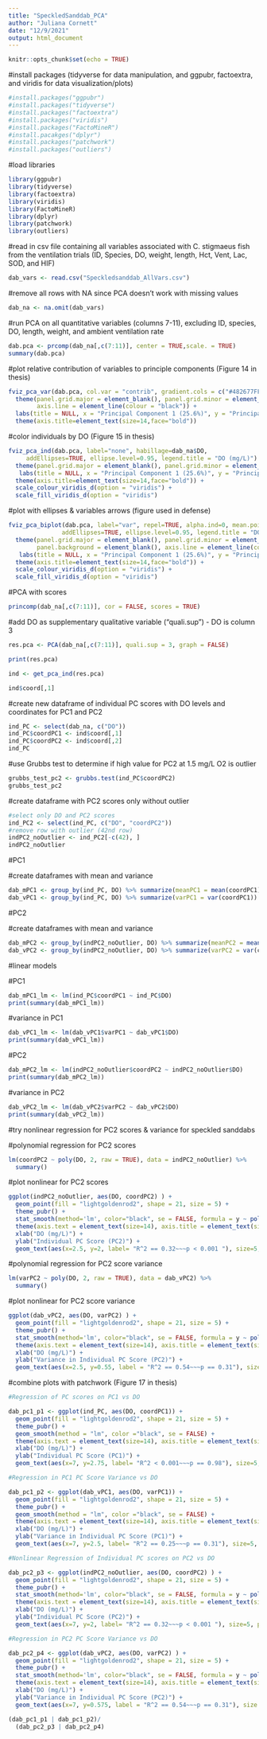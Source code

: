 ```yaml
---
title: "SpeckledSanddab_PCA"
author: "Juliana Cornett"
date: "12/9/2021"
output: html_document
---
```


```r
knitr::opts_chunk$set(echo = TRUE)
```

#install packages (tidyverse for data manipulation, and ggpubr, factoextra, and viridis for data visualization/plots)

```r
#install.packages("ggpubr")
#install.packages("tidyverse")
#install.packages("factoextra")
#install.packages("viridis")
#install.packages("FactoMineR")
#install.pacakges("dplyr")
#install.packages("patchwork")
#install.packages("outliers")
```

#load libraries

```r
library(ggpubr)
library(tidyverse)
library(factoextra)
library(viridis)
library(FactoMineR)
library(dplyr)
library(patchwork)
library(outliers)
```

#read in csv file containing all variables associated with C. stigmaeus fish from the ventilation trials (ID, Species, DO, weight, length, Hct, Vent, Lac, SOD, and HIF)

```r
dab_vars <- read.csv("Speckledsanddab_AllVars.csv")
```

#remove all rows with NA since PCA doesn't work with missing values

```r
dab_na <- na.omit(dab_vars)
```

#run PCA on all quantitative variables (columns 7-11), excluding ID, species, DO, length, weight, and ambient ventilation rate

```r
dab.pca <- prcomp(dab_na[,c(7:11)], center = TRUE,scale. = TRUE)
summary(dab.pca)
```

#plot relative contribution of variables to principle components (Figure 14 in thesis)

```r
fviz_pca_var(dab.pca, col.var = "contrib", gradient.cols = c("#482677FF", "#20A387FF", "#FDE725FF"), repel = TRUE, legend.title = "Contribution") +
  theme(panel.grid.major = element_blank(), panel.grid.minor = element_blank(), panel.background = element_blank(),
        axis.line = element_line(colour = "black")) +
  labs(title = NULL, x = "Principal Component 1 (25.6%)", y = "Principal Component 2 (24.5%)") +
  theme(axis.title=element_text(size=14,face="bold")) 
```

#color individuals by DO (Figure 15 in thesis)

```r
fviz_pca_ind(dab.pca, label="none", habillage=dab_na$DO,
     addEllipses=TRUE, ellipse.level=0.95, legend.title = "DO (mg/L)") +
  theme(panel.grid.major = element_blank(), panel.grid.minor = element_blank(), panel.background = element_blank(), axis.line = element_line(colour = "black")) +
   labs(title = NULL, x = "Principal Component 1 (25.6%)", y = "Principal Component 2 (24.5%)") +
  theme(axis.title=element_text(size=14,face="bold")) +
  scale_colour_viridis_d(option = "viridis") +
  scale_fill_viridis_d(option = "viridis") 
```

#plot with ellipses & variables arrows (figure used in defense)

```r
fviz_pca_biplot(dab.pca, label="var", repel=TRUE, alpha.ind=0, mean.point=FALSE, col.var = "black", habillage=dab_na$DO,
               addEllipses=TRUE, ellipse.level=0.95, legend.title = "DO (mg/L)") + 
  theme(panel.grid.major = element_blank(), panel.grid.minor = element_blank(), 
        panel.background = element_blank(), axis.line = element_line(colour = "black")) +
   labs(title = NULL, x = "Principal Component 1 (25.6%)", y = "Principal Component 2 (24.5%)") +
  theme(axis.title=element_text(size=14,face="bold")) +
  scale_colour_viridis_d(option = "viridis") +
  scale_fill_viridis_d(option = "viridis")
```

#PCA with scores

```r
princomp(dab_na[,c(7:11)], cor = FALSE, scores = TRUE)
```

#add DO as supplementary qualitative variable ("quali.sup") - DO is column 3

```r
res.pca <- PCA(dab_na[,c(7:11)], quali.sup = 3, graph = FALSE)
```

```r
print(res.pca)
```

```r
ind <- get_pca_ind(res.pca)
```

```r
ind$coord[,1]
```

#create new dataframe of individual PC scores with DO levels and coordinates for PC1 and PC2

```r
ind_PC <- select(dab_na, c("DO"))
ind_PC$coordPC1 <- ind$coord[,1]
ind_PC$coordPC2 <- ind$coord[,2]
ind_PC
```
#use Grubbs test to determine if high value for PC2 at 1.5 mg/L O2 is outlier

```r
grubbs_test_pc2 <- grubbs.test(ind_PC$coordPC2)
grubbs_test_pc2
```

#create dataframe with PC2 scores only without outlier

```r
#select only DO and PC2 scores
ind_PC2 <- select(ind_PC, c("DO", "coordPC2"))
#remove row with outlier (42nd row)
indPC2_noOutlier <- ind_PC2[-c(42), ]
indPC2_noOutlier
```

#PC1

#create dataframes with mean and variance

```r
dab_mPC1 <- group_by(ind_PC, DO) %>% summarize(meanPC1 = mean(coordPC1))
dab_vPC1 <- group_by(ind_PC, DO) %>% summarize(varPC1 = var(coordPC1))
```

#PC2

#create dataframes with mean and variance

```r
dab_mPC2 <- group_by(indPC2_noOutlier, DO) %>% summarize(meanPC2 = mean(coordPC2))
dab_vPC2 <- group_by(indPC2_noOutlier, DO) %>% summarize(varPC2 = var(coordPC2))
```

#linear models

#PC1

```r
dab_mPC1_lm <- lm(ind_PC$coordPC1 ~ ind_PC$DO)
print(summary(dab_mPC1_lm))
```

#variance in PC1

```r
dab_vPC1_lm <- lm(dab_vPC1$varPC1 ~ dab_vPC1$DO)
print(summary(dab_vPC1_lm))
```

#PC2

```r
dab_mPC2_lm <- lm(indPC2_noOutlier$coordPC2 ~ indPC2_noOutlier$DO)
print(summary(dab_mPC2_lm))
```

#variance in PC2

```r
dab_vPC2_lm <- lm(dab_vPC2$varPC2 ~ dab_vPC2$DO)
print(summary(dab_vPC2_lm))
```

#try nonlinear regression for PC2 scores & variance for speckled sanddabs

#polynomial regression for PC2 scores

```r
lm(coordPC2 ~ poly(DO, 2, raw = TRUE), data = indPC2_noOutlier) %>%
  summary()
```

#plot nonlinear for PC2 scores

```r
ggplot(indPC2_noOutlier, aes(DO, coordPC2) ) +
  geom_point(fill = "lightgoldenrod2", shape = 21, size = 5) +
  theme_pubr() +
  stat_smooth(method='lm', color="black", se = FALSE, formula = y ~ poly(x, 2)) +
  theme(axis.text = element_text(size=14), axis.title = element_text(size=18, face="bold")) +
  xlab("DO (mg/L)") +
  ylab("Individual PC Score (PC2)") +
  geom_text(aes(x=2.5, y=2, label= "R^2 == 0.32~~~p < 0.001 "), size=5, parse = TRUE)
```


#polynomial regression for PC2 score variance

```r
lm(varPC2 ~ poly(DO, 2, raw = TRUE), data = dab_vPC2) %>%
  summary()
```

#plot nonlinear for PC2 score variance

```r
ggplot(dab_vPC2, aes(DO, varPC2) ) +
  geom_point(fill = "lightgoldenrod2", shape = 21, size = 5) +
  theme_pubr() +
  stat_smooth(method='lm', color="black", se = FALSE, formula = y ~ poly(x, 2)) +
  theme(axis.text = element_text(size=14), axis.title = element_text(size=18, face="bold")) +
  xlab("DO (mg/L)") +
  ylab("Variance in Individual PC Score (PC2)") +
  geom_text(aes(x=2.5, y=0.55, label = "R^2 == 0.54~~~p == 0.31"), size = 5, parse = TRUE)
```

#combine plots with patchwork (Figure 17 in thesis)

```r
#Regression of PC scores on PC1 vs DO

dab_pc1_p1 <- ggplot(ind_PC, aes(DO, coordPC1)) +
  geom_point(fill = "lightgoldenrod2", shape = 21, size = 5) +
  theme_pubr() +
  geom_smooth(method = "lm", color ="black", se = FALSE) +
  theme(axis.text = element_text(size=14), axis.title = element_text(size=18, face="bold")) +
  xlab("DO (mg/L)") +
  ylab("Individual PC Score (PC1)") + 
  geom_text(aes(x=7, y=2.75, label= "R^2 < 0.001~~~p == 0.98"), size=5, parse = TRUE)

#Regression in PC1 PC Score Variance vs DO

dab_pc1_p2 <- ggplot(dab_vPC1, aes(DO, varPC1)) + 
  geom_point(fill = "lightgoldenrod2", shape = 21, size = 5) +
  theme_pubr() +
  geom_smooth(method = "lm", color ="black", se = FALSE) +
  theme(axis.text = element_text(size=14), axis.title = element_text(size=18, face="bold")) +
  xlab("DO (mg/L)") +
  ylab("Variance in Individual PC Score (PC1)") +
  geom_text(aes(x=7, y=2.5, label= "R^2 == 0.25~~~p == 0.31"), size=5, parse = TRUE)

#Nonlinear Regression of Individual PC scores on PC2 vs DO

dab_pc2_p3 <- ggplot(indPC2_noOutlier, aes(DO, coordPC2) ) +
  geom_point(fill = "lightgoldenrod2", shape = 21, size = 5) +
  theme_pubr() +
  stat_smooth(method='lm', color="black", se = FALSE, formula = y ~ poly(x, 2)) +
  theme(axis.text = element_text(size=14), axis.title = element_text(size=18, face="bold")) +
  xlab("DO (mg/L)") +
  ylab("Individual PC Score (PC2)") +
  geom_text(aes(x=7, y=2, label= "R^2 == 0.32~~~p < 0.001 "), size=5, parse = TRUE)

#Regression in PC2 PC Score Variance vs DO

dab_pc2_p4 <- ggplot(dab_vPC2, aes(DO, varPC2) ) +
  geom_point(fill = "lightgoldenrod2", shape = 21, size = 5) +
  theme_pubr() +
  stat_smooth(method='lm', color="black", se = FALSE, formula = y ~ poly(x, 2)) +
  theme(axis.text = element_text(size=14), axis.title = element_text(size=18, face="bold")) +
  xlab("DO (mg/L)") +
  ylab("Variance in Individual PC Score (PC2)") +
  geom_text(aes(x=7, y=0.575, label = "R^2 == 0.54~~~p == 0.31"), size = 5, parse = TRUE)

(dab_pc1_p1 | dab_pc1_p2)/
  (dab_pc2_p3 | dab_pc2_p4)
```
